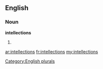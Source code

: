 ==English==

===Noun===
'''intellections'''

# {{plural of|[[intellection]]}}

[[Category:English plurals]]

[[ar:intellections]]
[[fr:intellections]]
[[my:intellections]]